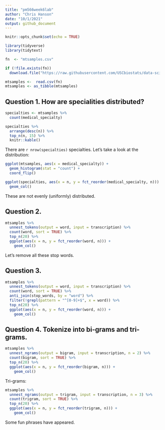 ```yaml
---
title: "pm566week6lab"
author: "Chris Hanson"
date: "10/1/2021"
output: github_document
---
```


```r
knitr::opts_chunk$set(echo = TRUE)
```

```r
library(tidyverse)
library(tidytext)

```

```r
fn  <- "mtsamples.csv"

if (!file.exists(fn))
  download.file("https://raw.githubusercontent.com/USCbiostats/data-science-data/master/00_mtsamples/mtsamples.csv", destfile = fn)

mtsamples <-  read.csv(fn)
mtsamples <- as_tibble(mtsamples)

```

## Question 1. How are specialities distributed?

```r
specialties <- mtsamples %>%
  count(medical_specialty)

specialties %>%
  arrange(desc(n)) %>%
  top_n(n, 15) %>%
  knitr::kable()
```

There are `r nrow(specialties)` specialties. Let's take a look at the distribution:

```r
ggplot(mtsamples, aes(x = medical_specialty)) +
  geom_histogram(stat = "count") +
  coord_flip()

ggplot(specialties, aes(x = n, y = fct_reorder(medical_specialty, n))) +
  geom_col()
```

These are not evenly (uniformly) distributed.

## Question 2. 

```r
mtsamples %>%
  unnest_tokens(output = word, input = transcription) %>%
  count(word, sort = TRUE) %>%
  top_n(20) %>%
  ggplot(aes(x = n, y = fct_reorder(word, n))) +
    geom_col()

```

Let's remove all these stop words.

## Question 3.

```r
mtsamples %>%
  unnest_tokens(output = word, input = transcription) %>%
  count(word, sort = TRUE) %>%
  anti_join(stop_words, by = "word") %>%
  filter(!grepl(pattern = "^[0-9]+$", x = word)) %>%
  top_n(20) %>%
  ggplot(aes(x = n, y = fct_reorder(word, n))) +
    geom_col()
```

## Question 4. Tokenize into bi-grams and tri-grams.

```r
mtsamples %>%
  unnest_ngrams(output = bigram, input = transcription, n = 2) %>%
  count(bigram, sort = TRUE) %>%
  top_n(20) %>%
  ggplot(aes(x = n, y = fct_reorder(bigram, n))) +
    geom_col()
```

Tri-grams:

```r
mtsamples %>%
  unnest_ngrams(output = trigram, input = transcription, n = 3) %>%
  count(trigram, sort = TRUE) %>%
  top_n(20) %>%
  ggplot(aes(x = n, y = fct_reorder(trigram, n))) +
    geom_col()
```

Some fun phrases have appeared.


